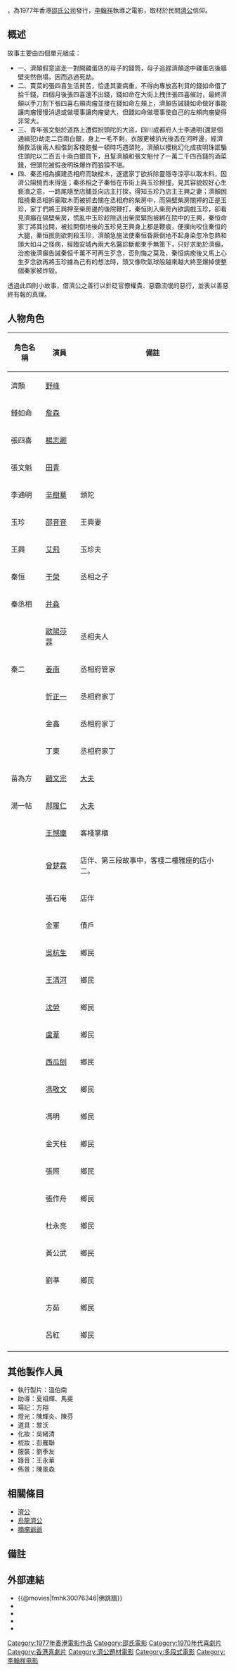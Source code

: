 {{Infobox Film
| name               = 佛跳牆
| original_name      = ''{{lang|en|The Mad Monk}}''
| image              = 
| caption            = 
| director           = [[李翰祥|李翰祥]]
| producer           = [[邵仁枚|邵仁枚]]
| producer_2         = [[方逸華|方逸華]]
| writer             = [[李翰祥|李翰祥]]
| starring           = [[野峰|野峰]] <br> [[邵音音|邵音音]] <br> [[于榮|于榮]] <br> [[田青|田青]]
| music              = [[陳永煜|陳永煜]]
| cinematography     = [[林超|林超]]
| editing            = [[姜興隆|姜興隆]]
| production_company = [[邵氏公司|邵氏兄弟（香港）有限公司]]
| distributor        = [[邵氏公司|邵氏兄弟（香港）有限公司]]
| released           = {{HKG-1959}}：{{film date|1977|12|31}}<ref name="t001">[http://www.angelfire.com/home/bobic/HK_Movies/HK/hk1977c-b5.htm 香港電影票房 1977 〔華語電影〕]，〈香港電影票房全紀錄〉</ref><br>{{PHI}}[[達沃|達沃]]：{{start date|1980|4|1}}
| runtime            = 100 分鐘
| country            = {{英屬香港電影}}
| language           = 粵語
| budget             = 
| gross              = HK $625,516<ref name="t001" />
| preceded_by        = 
| followed_by        = 
| website            = 
| amg_id             = 
| imdb_id            = tt0076346
}}

{{engname|《佛跳牆》|''The Mad Monk''}}，為1977年香港[[邵氏公司|邵氏公司]]發行，[[李翰祥|李翰祥]]執導之電影，取材於民間[[濟公|濟公]]信仰。

== 概述 ==
故事主要由四個單元組成：
*一、濟顛假意盜走一對開雞蛋店的母子的錢筒，母子追趕濟顛途中雞蛋店後牆壁突然倒塌，因而逃過死劫。
*二、賣菜的張四喜生活貧苦，恰逢其妻病重，不得向專放高利貸的錢如命借了拾千錢，四個月後張四喜還不出錢，錢如命在大街上拽住張四喜催討，最終濟顛以手刀割下張四喜右頰肉瘤並接在錢如命左頰上，濟顛告誡錢如命做好事能讓肉瘤慢慢消退或做壞事讓肉瘤變大，但錢如命做壞事使自己的左頰肉瘤變得非常大。
*三、青年張文魁於道路上遭假扮頭陀的大盜，四川成都府人士李通明(還是個通緝犯)劫走二百兩白銀，身上一毛不剩，衣服更被扒光後丟在河畔邊，經濟顛救活後兩人相偕到客棧飽餐一頓時巧遇頭陀，濟顛以櫻桃幻化成夜明珠誆騙住頭陀以二百五十兩白銀買下，且幫濟顛和張文魁付了一萬二千四百錢的酒菜錢，但頭陀被假夜明珠爆炸而狼狽不堪。
*四、秦丞相為擴建丞相府而缺樑木，遂遣家丁欲拆除靈隱寺涼亭以取木料，因濟公阻撓而未得逞；秦丞相之子秦恒在市街上與玉珍擦撞，見其容貌姣好心生褻瀆之意，一路尾隨至店舖並向店主打探，得知玉珍乃店主王興之妻；濟顛因阻撓秦丞相拆廟取木而被抓去關在丞相府的柴房中，而隔壁柴房關押的正是玉珍，家丁們將王興押至柴房邊的後院鞭打，秦恒則入柴房內欲調戲玉珍，卻看見濟癲在隔壁柴房，慌亂中玉珍趁隙逃出柴房緊抱被綁在院中的王興，秦恒命家丁將其拉開，被拉開倒地後的玉珍見王興身上都是鞭痕，便撲向咬住秦恒的大腿，秦恒拔劍欲刺殺玉珍，濟顛急施法使秦恒昏厥倒地不起身染忽冷忽熱和頭大如斗之怪病，經臨安城內兩大名醫診斷都束手無策下，只好求助於濟癲，治癒後濟癲告誡秦恒千萬不可再生歹念，否則悔之莫及，秦恒病癒後又馬上心生歹念欲再將玉珍據為己有的想法時，頭又像吹氣球般越來越大終至爆掉使整個秦家被炸毀。
透過此四則小故事，借濟公之善行以針砭官僚權貴、惡霸流氓的惡行，並表以善惡終有報的真理。

== 人物角色 ==
{| class="wikitable" 
|- 
! 角色名稱 || 演員 || 備註
|- 
| 濟顛 || [[野峰|野峰]] ||
|-
| 錢如命 || [[詹森_(演員)|詹森]] ||
|-
| 張四喜 || [[楊志卿|楊志卿]] ||
|-
| 張文魁 || [[田青|田青]] ||
|-
| 李通明 || [[辛樹華|辛樹華]] || 頭陀
|-
| 玉珍 || [[邵音音|邵音音]] || 王興妻
|-
| 王興 || [[艾飛|艾飛]] || 玉珍夫
|-
| 秦恒 || [[于榮|于榮]] || 丞相之子
|-
| 秦丞相 || [[井淼|井淼]] || 
|-
| || [[歐陽莎菲|歐陽莎菲]] || 丞相夫人
|-
| 秦二 || [[姜南|姜南]] || 丞相府管家
|-
| || [[倫家駿|忻正一]] || 丞相府家丁
|-
| || 金鑫 || 丞相府家丁
|-
| || 丁東 || 丞相府家丁
|-
| 苗為方 || [[顧文宗|顧文宗]] || [[大夫_(醫生)|大夫]]
|-
| 湯一帖 || [[郝履仁|郝履仁]] || [[大夫_(醫生)|大夫]]
|-
| || [[王憾塵|王憾塵]] || 客棧掌櫃
|-
| || [[曾楚霖|曾楚霖]] || 店伴、第三段故事中，客棧二樓雅座的店小二。
|-
| || 張石庵 || 店伴
|-
| || 金軍 || 債戶
|-
| || [[吳杭生|吳杭生]] || 鄉民
|-
| || [[王清河|王清河]] || 鄉民
|-
| || [[沈勞|沈勞]] || 鄉民
|-
| || [[蘆葦_(演員)|盧葦]] || 鄉民
|-
| || [[西瓜刨|西瓜刨]] || 鄉民
|-
| || [[馮敬文|馮敬文]] || 鄉民
|-
| || 馮明 || 鄉民
|-
| || 金天柱 || 鄉民
|-
| || 張照 || 鄉民
|-
| || 張作舟 || 鄉民
|-
| || 杜永亮 || 鄉民
|-
| || 黃公武 || 鄉民
|-
| || 劉準 || 鄉民
|-
| || 方茹 || 鄉民
|-
| || 呂紅 || 鄉民
|-
|}

== 其他製作人員 ==
*執行製片：溫伯南
*助導：夏祖輝、馬斐
*場記：方翔
*燈光：陳輝炎、陳芬
*道具：黎沃
*化妝：吳緒清
*梳妝：彭雁聯
*服裝：劉季友
*錄音：王永華
*佈景：陳景森

== 相關條目 ==
*[[濟公|濟公]]
*[[烏龍濟公|烏龍濟公]]
*[[摘瘤爺爺|摘瘤爺爺]]

== 備註 ==
<references/>

== 外部連結 ==
*{{@movies|fmhk30076346|佛跳牆}}
*{{hkmdb title|5846|佛跳牆}}
*{{Mtime|22928|佛跳牆}}
*{{douban|title=佛跳牆}}
*{{imdb title|0076346|佛跳牆}}

[[Category:1977年香港電影作品|Category:1977年香港電影作品]]
[[Category:邵氏電影|Category:邵氏電影]]
[[Category:1970年代喜劇片|Category:1970年代喜劇片]]
[[Category:香港喜劇片|Category:香港喜劇片]]
[[Category:濟公題材電影|Category:濟公題材電影]]
[[Category:多段式電影|Category:多段式電影]]
[[Category:李翰祥电影|Category:李翰祥电影]]